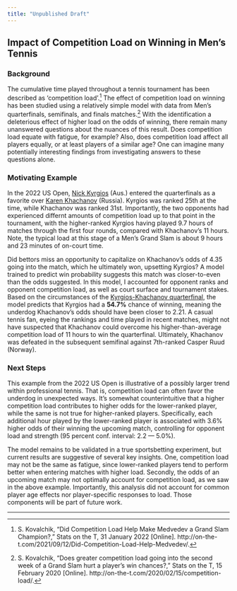 ```yaml
---
title: "Unpublished Draft"
---
```


## Impact of Competition Load on Winning in Men's Tennis

### Background

The cumulative time played throughout a tennis tournament has been described as 'competition load'.[^1] The effect of competition load on winning has been studied using a relatively simple model with data from Men's quarterfinals, semifinals, and finals matches.[^2] With the identification a deleterious effect of higher load on the odds of winning, there remain many unanswered questions about the nuances of this result. Does competition load equate with fatigue, for example? Also, does competition load affect all players equally, or at least players of a similar age? One can imagine many potentially interesting findings from investigating answers to these questions alone.

### Motivating Example

In the 2022 US Open, [Nick Kyrgios](https://tennisabstract.com/cgi-bin/player.cgi?p=NickKyrgios&f=A2022qqDUS_Openqq) (Aus.) entered the quarterfinals as a favorite over [Karen Khachanov](https://www.tennisabstract.com/cgi-bin/player-classic.cgi?p=KarenKhachanov&f=A2022qqDUS_Openqq) (Russia). Kyrgios was ranked 25th at the time, while Khachanov was ranked 31st. Importantly, the two opponents had experienced differnt amounts of competition load up to that point in the tournament, with the higher-ranked Kyrgios having played 9.7 hours of matches through the first four rounds, compared with Khachanov's 11 hours. Note, the typical load at this stage of a Men's Grand Slam is about 9 hours and 23 minutes of on-court time.

Did bettors miss an opportunity to capitalize on Khachanov's odds of 4.35 going into the match, which he ultimately won, upsetting Kyrgios? A model trained to predict win probability suggests this match was closer-to-even than the odds suggested. In this model, I accounted for opponent ranks and opponent competition load, as well as court surface and tournament stakes. Based on the circumstances of the [Kyrgios-Khachanov quarterfinal](https://www.tennisabstract.com/charting/20220906-M-US_Open-QF-Karen_Khachanov-Nick_Kyrgios.html), the model predicts that Kyrgios had a **54.7%** chance of winning, meaning the underdog Khachanov's odds should have been closer to 2.21. A casual tennis fan, eyeing the rankings and time played in recent matches, might not have suspected that Khachanov could overcome his higher-than-average competition load of 11 hours to win the quarterfinal. Ultimately, Khachanov was defeated in the subsequent semifinal against 7th-ranked Casper Ruud (Norway).

### Next Steps

This example from the 2022 US Open is illustrative of a possibly larger trend within professional tennis. That is, competition load can often favor the underdog in unexpected ways. It's somewhat counterintuitive that a higher competition load contributes to higher odds for the lower-ranked player, while the same is not true for higher-ranked players. Specifically, each additional hour played by the lower-ranked player is associated with 3.6% higher odds of their winning the upcoming match, controlling for opponent load and strength (95 percent conf. interval: 2.2 — 5.0%).

The model remains to be validated in a true sportsbetting experiment, but current results are suggestive of several key insights. One, competition load may not be the same as fatigue, since lower-ranked players tend to perform better when entering matches with higher load. Secondly, the odds of an upcoming match may not optimally account for competition load, as we saw in the above example. Importantly, this analysis did not account for common player age effects nor player-specific responses to load. Those components will be part of future work.

[^1]: S. Kovalchik, "Did Competition Load Help Make Medvedev a Grand Slam Champion?," Stats on the T, 31 January 2022 [Online]. http://on-the-t.com/2021/09/12/Did-Competition-Load-Help-Medvedev/.
[^2]:  S. Kovalchik, "Does greater competition load going into the second week of a Grand Slam hurt a player's win chances?," Stats on the T, 15 February 2020 [Online]. http://on-the-t.com/2020/02/15/competition-load/.


---